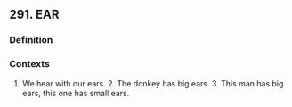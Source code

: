 ## 291. EAR
### Definition


### Contexts
1. We hear with our ears. 2. The donkey has big ears. 3. This man has big ears, this one has small ears.

